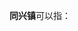 '''同兴镇'''可以指：
{{PRC admin/disambig|15/04/25/103/000|21/06/04/102/000|32/07/23/104/000|51/16/21/107/000}}
{{disambig|cat=三字中国镇名消歧义}}